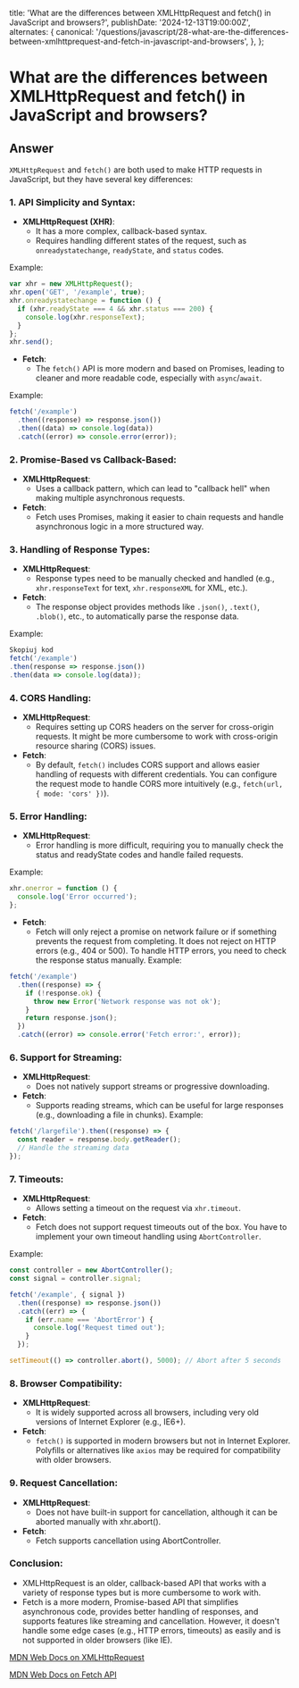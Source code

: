 
  title:
    'What are the differences between XMLHttpRequest and fetch() in JavaScript and browsers?',
  publishDate: '2024-12-13T19:00:00Z',
  alternates: {
    canonical:
      '/questions/javascript/28-what-are-the-differences-between-xmlhttprequest-and-fetch-in-javascript-and-browsers',
  },
};

# What are the differences between XMLHttpRequest and fetch() in JavaScript and browsers?

## Answer

`XMLHttpRequest` and `fetch()` are both used to make HTTP requests in JavaScript, but they have several key differences:

### 1. API Simplicity and Syntax:

- **XMLHttpRequest (XHR)**:
  - It has a more complex, callback-based syntax.
  - Requires handling different states of the request, such as `onreadystatechange`, `readyState`, and `status` codes.

Example:

```javascript
var xhr = new XMLHttpRequest();
xhr.open('GET', '/example', true);
xhr.onreadystatechange = function () {
  if (xhr.readyState === 4 && xhr.status === 200) {
    console.log(xhr.responseText);
  }
};
xhr.send();
```

- **Fetch**:
  - The `fetch()` API is more modern and based on Promises, leading to cleaner and more readable code, especially with `async`/`await`.

Example:

```javascript
fetch('/example')
  .then((response) => response.json())
  .then((data) => console.log(data))
  .catch((error) => console.error(error));
```

### 2. Promise-Based vs Callback-Based:

- **XMLHttpRequest**:
  - Uses a callback pattern, which can lead to "callback hell" when making multiple asynchronous requests.
- **Fetch**:
  - Fetch uses Promises, making it easier to chain requests and handle asynchronous logic in a more structured way.

### 3. Handling of Response Types:

- **XMLHttpRequest**:
  - Response types need to be manually checked and handled (e.g., `xhr.responseText` for text, `xhr.responseXML` for XML, etc.).
- **Fetch**:
  - The response object provides methods like `.json()`, `.text()`, `.blob()`, etc., to automatically parse the response data.

Example:

```javascript
Skopiuj kod
fetch('/example')
.then(response => response.json())
.then(data => console.log(data));
```

### 4. CORS Handling:

- **XMLHttpRequest**:
  - Requires setting up CORS headers on the server for cross-origin requests. It might be more cumbersome to work with cross-origin resource sharing (CORS) issues.
- **Fetch**:
  - By default, `fetch()` includes CORS support and allows easier handling of requests with different credentials. You can configure the request mode to handle CORS more intuitively (e.g., `fetch(url, { mode: 'cors' })`).

### 5. Error Handling:

- **XMLHttpRequest**:
  - Error handling is more difficult, requiring you to manually check the status and readyState codes and handle failed requests.

Example:

```javascript
xhr.onerror = function () {
  console.log('Error occurred');
};
```

- **Fetch**:
  - Fetch will only reject a promise on network failure or if something prevents the request from completing. It does not reject on HTTP errors (e.g., 404 or 500). To handle HTTP errors, you need to check the response status manually.
    Example:

```javascript
fetch('/example')
  .then((response) => {
    if (!response.ok) {
      throw new Error('Network response was not ok');
    }
    return response.json();
  })
  .catch((error) => console.error('Fetch error:', error));
```

### 6. Support for Streaming:

- **XMLHttpRequest**:
  - Does not natively support streams or progressive downloading.
- **Fetch**:
  - Supports reading streams, which can be useful for large responses (e.g., downloading a file in chunks).
    Example:

```javascript
fetch('/largefile').then((response) => {
  const reader = response.body.getReader();
  // Handle the streaming data
});
```

### 7. Timeouts:

- **XMLHttpRequest**:
  - Allows setting a timeout on the request via `xhr.timeout`.
- **Fetch**:
  - Fetch does not support request timeouts out of the box. You have to implement your own timeout handling using `AbortController`.

Example:

```javascript
const controller = new AbortController();
const signal = controller.signal;

fetch('/example', { signal })
  .then((response) => response.json())
  .catch((err) => {
    if (err.name === 'AbortError') {
      console.log('Request timed out');
    }
  });

setTimeout(() => controller.abort(), 5000); // Abort after 5 seconds
```

### 8. Browser Compatibility:

- **XMLHttpRequest**:
  - It is widely supported across all browsers, including very old versions of Internet Explorer (e.g., IE6+).
- **Fetch**:
  - `fetch()` is supported in modern browsers but not in Internet Explorer. Polyfills or alternatives like `axios` may be required for compatibility with older browsers.

### 9. Request Cancellation:

- **XMLHttpRequest**:
  - Does not have built-in support for cancellation, although it can be aborted manually with xhr.abort().
- **Fetch**:
  - Fetch supports cancellation using AbortController.

### Conclusion:

- XMLHttpRequest is an older, callback-based API that works with a variety of response types but is more cumbersome to work with.
- Fetch is a more modern, Promise-based API that simplifies asynchronous code, provides better handling of responses, and supports features like streaming and cancellation. However, it doesn't handle some edge cases (e.g., HTTP errors, timeouts) as easily and is not supported in older browsers (like IE).

[MDN Web Docs on XMLHttpRequest](https://developer.mozilla.org/en-US/docs/Web/API/XMLHttpRequest)

[MDN Web Docs on Fetch API](https://developer.mozilla.org/en-US/docs/Web/API/Fetch_API)

<GithubEdit link='/questions/javascript/28-what-are-the-differences-between-xmlhttprequest-and-fetch-in-javascript-and-browsers/page.mdx' />
